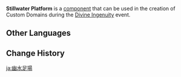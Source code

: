 {{Component Infobox
|id          = 4006
|image       = Item Stillwater Platform.png
|load        = 3
|description = This surface will periodically release bursts of water, causing nearby characters to be affected by Hydro.
|placement   = Free
|category    = Traps
|size        = 5 · 5 · 1
}}
'''Stillwater Platform''' is a [[component]] that can be used in the creation of Custom Domains during the [[Divine Ingenuity]] event.

==Other Languages==
{{Other Languages
|default_hidden = 1
|en      = Stillwater Platform
|zhs     = 幽水平台
|zhs_rm  = Yōu Shuǐ Píngtái
|zht     = 幽水平台
|zht_rm  = Yōu Shuǐ Píngtái
|ja      = 幽水足場
|ja_rm   = Yuusui Ashiba{{Assumed}}
|ko      = 조용한 물의 플랫폼
|ko_rm   = Joyonghan Mul-ui Peullaetpom
|es      = Plataforma de agua
|fr      = Plateforme d'eau
|ru      = Водная платформа
|th      = แท่นผืนน้ำเงียบสงบ
|th_rm   = 
|vi      = Nền Ẩm Ướt
|de      = Plattform des stillen Wassers
|id      = Lantai Berair
|pt      = Plataforma Molhada
|tr      = Sulu Platform
|it      = Piattaforma d'acqua
}}

==Change History==
{{Change History|2.5}}

[[ja:幽水足場]]